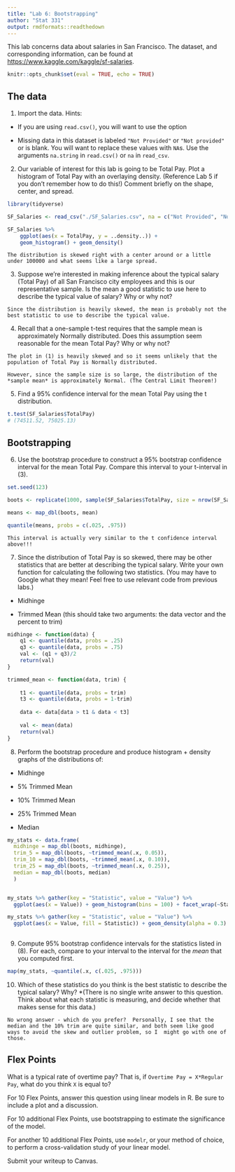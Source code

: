 ```yaml
---
title: "Lab 6: Bootstrapping"
author: "Stat 331"
output: rmdformats::readthedown
---
```


This lab concerns data about salaries in San Francisco.  The dataset, and corresponding information, can be found at [https://www.kaggle.com/kaggle/sf-salaries](https://www.kaggle.com/kaggle/sf-salaries).

```r
knitr::opts_chunk$set(eval = TRUE, echo = TRUE)
```

## The data

1. Import the data.  Hints:

- If you are using `read.csv()`, you will want to use the option \verb!header = TRUE!

- Missing data in this dataset is labeled `"Not Provided"` or `"Not provided"` or is blank.  You will want to replace these values with `NA`s.  Use the arguments `na.string` in `read.csv()` or `na` in `read_csv`.


2. Our variable of interest for this lab is going to be Total Pay. Plot a histogram of Total Pay with an overlaying density. (Reference Lab 5 if you don't remember how to do this!)
Comment briefly on the shape, center, and spread.

```r

library(tidyverse)

SF_Salaries <- read_csv("./SF_Salaries.csv", na = c("Not Provided", "Not provided", ""))

SF_Salaries %>%
    ggplot(aes(x = TotalPay, y = ..density..)) +
    geom_histogram() + geom_density()

```

```
The distribution is skewed right with a center around or a little under 100000 and what seems like a large spread.

```

3. Suppose we're interested in making inference about the typical salary (Total Pay) of all San Francisco city employees and this is our representative sample. Is the mean a good statistic to use here to describe the typical value of salary? Why or why not?

```
Since the distribution is heavily skewed, the mean is probably not the best statistic to use to describe the typical value.

```


4. Recall that a one-sample t-test requires that the sample mean is approximately Normally distributed. Does this assumption seem reasonable for the mean Total Pay? Why or why not? 

```
The plot in (1) is heavily skewed and so it seems unlikely that the population of Total Pay is Normally distributed.

However, since the sample size is so large, the distribution of the *sample mean* is approximately Normal. (The Central Limit Theorem!)
```


5. Find a 95% confidence interval for the mean Total Pay using the t distribution.
```r
t.test(SF_Salaries$TotalPay)
# (74511.52, 75025.13)
``` 


## Bootstrapping
6. Use the bootstrap procedure to construct a 95% bootstrap confidence interval for the mean Total Pay. Compare this interval to your t-interval in (3).

```r
set.seed(123)

boots <- replicate(1000, sample(SF_Salaries$TotalPay, size = nrow(SF_Salaries), replace = T), simplify = FALSE)

means <- map_dbl(boots, mean)

quantile(means, probs = c(.025, .975))

```

```
This interval is actually very similar to the t confidence interval above!!!
```

7. Since the distribution of Total Pay is so skewed, there may be other statistics that are better at describing the typical salary. Write your own function for calculating the following two statistics.  (You may have to Google what they mean!  Feel free to use relevant code from previous labs.)

- Midhinge

- Trimmed Mean (this should take two arguments: the data vector and the percent to trim)

```r
midhinge <- function(data) {
    q1 <- quantile(data, probs = .25)
    q3 <- quantile(data, probs = .75)
    val <- (q1 + q3)/2
    return(val)
}

trimmed_mean <- function(data, trim) {
    
    t1 <- quantile(data, probs = trim)
    t3 <- quantile(data, probs = 1-trim)
    
    data <- data[data > t1 & data < t3]
  
    val <- mean(data)
    return(val)
}
```

8. Perform the bootstrap procedure and produce histogram + density graphs of the distributions of:

- Midhinge

- 5% Trimmed Mean

- 10% Trimmed Mean

- 25% Trimmed Mean

- Median

```r

my_stats <- data.frame(
  midhinge = map_dbl(boots, midhinge),
  trim_5 = map_dbl(boots, ~trimmed_mean(.x, 0.05)),
  trim_10 = map_dbl(boots, ~trimmed_mean(.x, 0.10)),
  trim_25 = map_dbl(boots, ~trimmed_mean(.x, 0.25)),
  median = map_dbl(boots, median)
  )


my_stats %>% gather(key = "Statistic", value = "Value") %>%
  ggplot(aes(x = Value)) + geom_histogram(bins = 100) + facet_wrap(~Statistic)

my_stats %>% gather(key = "Statistic", value = "Value") %>%
  ggplot(aes(x = Value, fill = Statistic)) + geom_density(alpha = 0.3)
                           

```



9. Compute 95% bootstrap confidence intervals for the statistics listed in (8). For each, compare to your interval to the interval for the *mean* that you computed first. 

```r
map(my_stats, ~quantile(.x, c(.025, .975)))


```


10. Which of these statistics do you think is the best statistic to describe the typical salary?  Why?  *(There is no single write answer to this question.  Think about what each statistic is measuring, and decide whether that makes sense for this data.)

```
No wrong answer - which do you prefer?  Personally, I see that the median and the 10% trim are quite similar, and both seem like good ways to avoid the skew and outlier problem, so I  might go with one of those.
```

## Flex Points

What is a typical rate of overtime pay?  That is, if `Overtime Pay = X*Regular Pay`, what do you think `X` is equal to?

For 10 Flex Points, answer this question using linear models in R.  Be sure to include a plot and a discussion. 

For 10 additional Flex Points, use bootstrapping to estimate the significance of the model.

For another 10 additional Flex Points, use `modelr`, or your method of choice, to perform a cross-validation study of your linear model.

Submit your writeup to Canvas.

